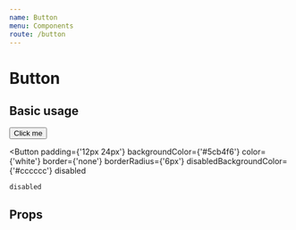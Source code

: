 ```yaml
---
name: Button
menu: Components
route: /button
---
```



# Button

## Basic usage

<Playground>
  <Button
    padding={'12px 24px'}
    backgroundColor={'#5cb4f6'}
    color={'white'}
    border={'none'}
    borderRadius={'6px'}
    margin={'0 10px 0 0'}
    hoverBackgroundColor={'blue'}
    hoverColor={'#eeeeee'}
  >
    <Text fontSize={15} fontWeight={600}>
      Click me
    </Text>
  </Button>

  <Button
    padding={'12px 24px'}
    backgroundColor={'#5cb4f6'}
    color={'white'}
    border={'none'}
    borderRadius={'6px'}
    disabledBackgroundColor={'#cccccc'}
    disabled
  >
    disabled
  </Button>
</Playground>


## Props

<Props of={Button} />